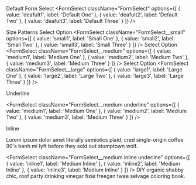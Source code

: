 
<Heading level="h3">Default Form Select</Heading>
<FormSelect 
  className="FormSelect"
  options={[
    { value: 'deafult1', label: 'Default One' },
    { value: 'deafult2', label: 'Default Two' },
    { value: 'deafult3', label: 'Default Three' }
  ]}
/>

<Heading level="h3">Size Patterns</Heading> 
<Label>Select Option</Label>
<FormSelect 
  className="FormSelect__small"
  options={[
    { value: 'small1', label: 'Small One' },
    { value: 'small2', label: 'Small Two' },
    { value: 'small3', label: 'Small Three' }
  ]}
/>
<Label>Select Option</Label>
<FormSelect 
  className="FormSelect__medium"
  options={[
    { value: 'medium1', label: 'Medium One' },
    { value: 'medium2', label: 'Medium Two' },
    { value: 'medium3', label: 'Medium Three' }
  ]}
/>
<Label>Select Option</Label>
<FormSelect 
  className="FormSelect__large"
  options={[
    { value: 'large1', label: 'Large One' },
    { value: 'large2', label: 'Large Two' },
    { value: 'large3', label: 'Large Three' }
  ]}
/>

<Heading level="h3">Underline</Heading>

<FormSelect 
  className="FormSelect__medium underline"
  options={[
    { value: 'medium1', label: 'Medium One' },
    { value: 'medium2', label: 'Medium Two' },
    { value: 'medium3', label: 'Medium Three' }
  ]}
/>


<Heading level="h3">Inline</Heading>
<div>
   Lorem ipsum dolor amet literally semiotics plaid,   
  <FormSelect 
    className="FormSelect__small inline"
    options={[
      { value: 'inline1', label: 'Small Inline' },
      { value: 'inline2', label: 'Small Inline' },
      { value: 'inline3', label: 'Small Inline' }
    ]}
  /> 
  cred single-origin coffee 90's banh mi lyft before they sold out stumptown wolf. 

  
  <FormSelect 
    className="FormSelect__medium inline underline"
    options={[
      { value: 'inline1', label: 'Medium Inline' },
      { value: 'inline2', label: 'Medium Inline' },
      { value: 'inline3', label: 'Medium Inline' }
    ]}
  /> 
  DIY organic shabby chic, roof party drinking vinegar fixie freegan twee selvage coloring book.   
</div>



  

 
  

